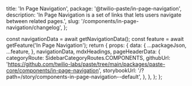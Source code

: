   title: 'In Page Navigation',
  package: '@twilio-paste/in-page-navigation',
  description: 'In Page Navigation is a set of links that lets users navigate between related pages.',
  slug: '/components/in-page-navigation/changelog',
};





  const navigationData = await getNavigationData();
  const feature = await getFeature('In Page Navigation');
  return {
    props: {
      data: {
        ...packageJson,
        ...feature,
      },
      navigationData,
      mdxHeadings,
      pageHeaderData: {
        categoryRoute: SidebarCategoryRoutes.COMPONENTS,
        githubUrl: 'https://github.com/twilio-labs/paste/tree/main/packages/paste-core/components/in-page-navigation',
        storybookUrl: '/?path=/story/components-in-page-navigation--default',
      },
    },
  };
};

<Changelog />